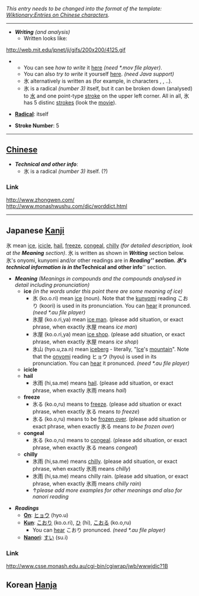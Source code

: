 ''This entry needs to be changed into the format of the template: [[Wiktionary:Entries on Chinese characters]].''
----

*'''''Writing''''' ''(and analysis)''
**Written looks like:
http://web.mit.edu/jpnet/ji/gifs/200x200/4125.gif
**You can see ''how to write'' it [http://web.mit.edu/jpnet/ji/movies/4125.mov here] ''(need *.mov file player)''.
**You can also ''try to write'' it yourself [http://web.mit.edu/jpnet/ji/data/4125.html here]. ''(need Java support)''
**氷 alternatively is written as [[]] (for example, in characters [[]], [[]], ..).
**氷 is a radical ''(number 3)'' itself, but it can be broken down (analysed) to [[水]] and one point-type [[stroke]] on the upper left corner. All in all, 氷 has 5 distinc [[strokes]] (look the [http://web.mit.edu/jpnet/ji/movies/4125.mov movie]).

* '''[[Wiktionary:Chinese radical | Radical]]''': itself

*'''Stroke Number''': 5

----

== [[Chinese]] ==

*'''''Technical and other info''''':
**氷 is a radical ''(number 3)'' itself. (?)

===Link===
http://www.zhongwen.com/
http://www.monashwushu.com/dic/worddict.html

----

== Japanese [[Kanji]] ==

氷 mean [[ice]], [[icicle]], [[hail]], [[freeze]], [[congeal]], [[chilly]] ''(for detailed description, look at the '''Meaning''' section)''. 氷 is written as shown in '''''Writing''''' section below. 氷's onyomi, kunyomi and/or other readings are in '''''Reading''''' section. 氷's technical information is in the '''''Technical and other info''''' section.

*'''''Meaning''''' ''(Meanings in compounds and the compounds analysed in detail including pronunciation)''
**'''ice''' ''(in the words under this point there are some meaning of ice)''
***氷 (ko.o.ri) mean [[ice]] (noun). Note that the [[kunyomi]] reading こおり (koori) is used in its pronunciation. You can [http://web.mit.edu/jpnet/ji/data/sound/koori.au hear] it pronunced. ''(need *.au file player)''
***氷屋 (ko.o.ri,ya) mean [[ice man]]. (please add situation, or exact phrase, when exactly 氷屋 means ''ice man'')
***氷屋 (ko.o.ri,ya) mean [[ice shop]]. (please add situation, or exact phrase, when exactly 氷屋 means ''ice shop'')
***氷山 (hyo.u,za.n) mean [[iceberg]] - literally, "[[Ice]]'s [[mountain]]". Note that the [[onyomi]] reading ヒョウ (hyou) is used in its pronunciation. You can [http://web.mit.edu/jpnet/ji/data/sound/hyouzan.au hear] it pronunced. ''(need *.au file player)''
**'''icicle'''
**'''hail'''
***氷雨 (hi,sa.me) means [[hail]]. (please add situation, or exact phrase, when exactly 氷雨 means ''hail'')
**'''freeze'''
***氷る (ko.o,ru) means to [[freeze]]. (please add situation or exact phrase, when exactly 氷る means ''to freeze'')
***氷る (ko.o,ru) means to be [[freeze over|frozen over]]. (please add situation or exact phrase, when exactly 氷る means ''to be frozen over'')
**'''congeal'''
***氷る (ko.o,ru) means to [[congeal]]. (please add situation, or exact phrase, when exactly 氷る means ''congeal'')
**'''chilly'''
***氷雨 (hi,sa.me) means [[chilly]]. (please add situation, or exact phrase, when exactly 氷雨 means ''chilly'')
***氷雨 (hi,sa.me) means chilly rain. (please add situation, or exact phrase, when exactly 氷雨 means ''chilly rain'')
***↑''please add more examples for other meanings and also for nanori reading''

*'''''Readings'''''
**'''[[On]]''': [[ヒョウ]] (hyo.u)
**'''[[Kun]]''': [[こおり]] (ko.o.ri), [[ひ]] (hi), [[こおる]] (ko.o,ru)
***You can [http://web.mit.edu/jpnet/ji/data/sound/koori.au hear] こおり pronunced. ''(need *.au file player)''
**'''[[Nanori]]''': [[すい]] (su.i)

===Link===
http://www.csse.monash.edu.au/cgi-bin/cgiwrap/jwb/wwwjdic?1B

== Korean [[Hanja]] ==